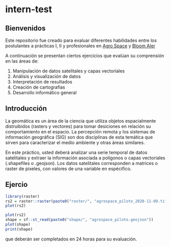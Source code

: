 # intern-test

## Bienvenidos

Este repositorio fue creado para evaluar diferentes habilidades entre los postulantes a prácticas I, II y profesionales en [Agro Space](https://agrospace.cl) y [Bloom Aler](https://bloomalert.com) 

A continuación se presentan ciertos ejercicios que evalúan su comprensión en las áreas de:

  1. Manipulación de datos satelitales y capas vectoriales 
  2. Análisis y visualización de datos
  3. Interpretación de resultados
  4. Creación de cartografías
  5. Desarrollo informático general
  
## Introducción

La geomática es un área de la ciencia que utiliza objetos espacialmente distruibidos (rasters y vectores) para tomar desiciones en relación su comportamiento en el espacio. La percepción remota y los sistemas de información geográfica (SIG) son dos disciplinas de esta temática que sirven para caracterizar el medio ambiente y otras áreas similares. 

En este práctico, usted deberá analizar una serie temporal de datos satelitales y extraer la información asociada a polígonos o capas vectoriales (.shapefiles o .geojson). Los datos satelitales corresponden a matrices o raster de pixeles, con valores de una variable en espécifico. 


## Ejercio

```r
library(raster)
rs2 = raster::raster(paste0("raster/", "agrospace_piloto_2020-11-09.tif"))
plot(rs2)
```

```r
plot(rs2)
shape = sf::st_read(paste0("shape/", "agrospace_piloto.geojson"))
plot(shape)
print(shape)
```


que deberán ser completados en 24 horas para su evaluación. 